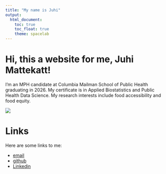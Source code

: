```yaml
---
title: "My name is Juhi"
output: 
  html_document:
    toc: true
    toc_float: true
    theme: spacelab
---
```


# Hi, this a website for me, Juhi Mattekatt!

I'm an MPH candidate at Columbia Mailman School of Public Health graduating in 2026. My certificate is in Applied Biostatistics and Public Health Data Science. My research interests include food accessibility and food equity.

![](/Users/juhimattekatt/Downloads/hw4 img.png)

# Links

Here are some links to me:

* [email](mailto:jm5916@cumc.columbia.edu)
* [github](https://github.com/JuhiMatt)
* [Linkedin](https://www.linkedin.com/in/juhi-mattekatt)
